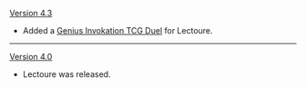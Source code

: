 {{Change History/Header}}
[[Version 4.3]]
* Added a [[Genius Invokation TCG/Stage/Lectoure/Duel: Lectoure|Genius Invokation TCG Duel]] for Lectoure.
----
[[Version 4.0]]
* Lectoure was released.